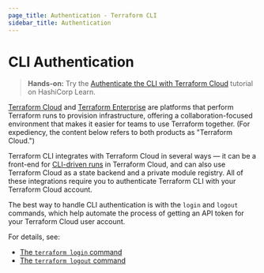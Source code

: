 ```yaml
---
page_title: Authentication - Terraform CLI
sidebar_title: Authentication
---
```


# CLI Authentication

> **Hands-on:** Try the [Authenticate the CLI with Terraform Cloud](https://learn.hashicorp.com/tutorials/terraform/cloud-login?in=terraform/cloud&utm_source=WEBSITE&utm_medium=WEB_IO&utm_offer=ARTICLE_PAGE&utm_content=DOCS) tutorial on HashiCorp Learn.

[Terraform Cloud](/cloud-docs) and
[Terraform Enterprise](/enterprise) are platforms that perform
Terraform runs to provision infrastructure, offering a collaboration-focused
environment that makes it easier for teams to use Terraform together. (For
expediency, the content below refers to both products as "Terraform Cloud.")

Terraform CLI integrates with Terraform Cloud in several ways — it can be a
front-end for [CLI-driven runs](/cloud-docs/run/cli) in Terraform Cloud,
and can also use Terraform Cloud as a state backend and a private module
registry. All of these integrations require you to authenticate Terraform CLI
with your Terraform Cloud account.

The best way to handle CLI authentication is with the `login` and `logout`
commands, which help automate the process of getting an API token for your
Terraform Cloud user account.

For details, see:

- [The `terraform login` command](/cli/commands/login)
- [The `terraform logout` command](/cli/commands/logout)
